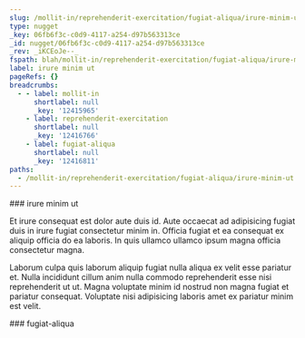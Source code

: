 ```yaml
---
slug: /mollit-in/reprehenderit-exercitation/fugiat-aliqua/irure-minim-ut
type: nugget
_key: 06fb6f3c-c0d9-4117-a254-d97b563313ce
_id: nugget/06fb6f3c-c0d9-4117-a254-d97b563313ce
_rev: _iKCEoJe--_
fspath: blah/mollit-in/reprehenderit-exercitation/fugiat-aliqua/irure-minim-ut.md
label: irure minim ut
pageRefs: {}
breadcrumbs:
  - - label: mollit-in
      shortlabel: null
      _key: '12415965'
    - label: reprehenderit-exercitation
      shortlabel: null
      _key: '12416766'
    - label: fugiat-aliqua
      shortlabel: null
      _key: '12416811'
paths:
  - /mollit-in/reprehenderit-exercitation/fugiat-aliqua/irure-minim-ut
---
```


<NuggetArea>
<Nugget slug="/mollit-in/reprehenderit-exercitation/fugiat-aliqua/irure-minim-ut" type="nugget" _key="06fb6f3c-c0d9-4117-a254-d97b563313ce" _id="nugget/06fb6f3c-c0d9-4117-a254-d97b563313ce" _rev="_iKCEoJe--_" fspath="blah/mollit-in/reprehenderit-exercitation/fugiat-aliqua/irure-minim-ut.md" label="irure minim ut" paths="/mollit-in/reprehenderit-exercitation/fugiat-aliqua/irure-minim-ut">
<NuggetBody>
### irure minim ut

Et irure consequat est dolor aute duis id. Aute occaecat ad adipisicing fugiat duis in irure fugiat consectetur minim in. Officia fugiat et ea consequat ex aliquip officia do ea laboris. In quis ullamco ullamco ipsum magna officia consectetur magna.

Laborum culpa quis laborum aliquip fugiat nulla aliqua ex velit esse pariatur et. Nulla incididunt cillum anim nulla commodo reprehenderit esse nisi reprehenderit ut ut. Magna voluptate minim id nostrud non magna fugiat et pariatur consequat. Voluptate nisi adipisicing laboris amet ex pariatur minim est velit.

</NuggetBody>
<Breadcrumbs>
<Crumbs>
<Crumb _key="12415965" label="mollit-in" /><Crumb _key="12416766" label="reprehenderit-exercitation" /><Crumb _key="12416811" label="fugiat-aliqua" />
</Crumbs>
</Breadcrumbs>
</Nugget>

<NuggetsInbound>
</NuggetsInbound>
<NuggetsOutbound>
</NuggetsOutbound>
</NuggetArea>
<PassagesInbound>
<Passage direction="inbound" type="passage" _key="12416811" _id="passage/12416811" _rev="_iKCEoJe---" label="fugiat-aliqua" passage="fugiat-aliqua" fspath="blah/mollit-in/reprehenderit-exercitation/fugiat-aliqua" paths="/mollit-in/reprehenderit-exercitation/fugiat-aliqua" slug="/mollit-in/reprehenderit-exercitation/fugiat-aliqua">
<NuggetBody>
### fugiat-aliqua

</NuggetBody>
<Breadcrumbs>
<Crumbs>
<Crumb _key="12415965" label="mollit-in" /><Crumb _key="12416766" label="reprehenderit-exercitation" />
</Crumbs>
</Breadcrumbs>
</Passage>

</PassagesInbound>
<PassagesOutbound>
</PassagesOutbound>